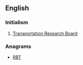 ==English==

===Initialism===
{{head|en|initialism}}
# {{context|US|lang=en}} [[Transportation Research Board]]

===Anagrams===
* [[RBT#English|RBT]]